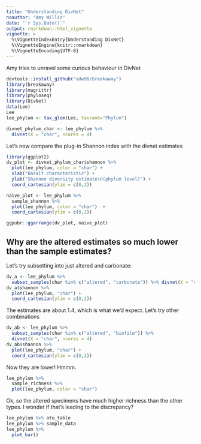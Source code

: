 ```yaml
---
title: "Understanding DivNet"
noauthor: "Amy Willis"
date: "`r Sys.Date()`"
output: rmarkdown::html_vignette
vignette: >
  %\VignetteIndexEntry{Understanding DivNet}
  %\VignetteEngine{knitr::rmarkdown}
  %\VignetteEncoding{UTF-8}
---
```


Amy tries to unravel some curious behaviour in DivNet

```r
devtools::install_github("adw96/breakaway")
library(breakaway)
library(magrittr)
library(phyloseq)
library(DivNet)
data(Lee)
Lee
lee_phylum <- tax_glom(Lee, taxrank="Phylum")
```

```r
divnet_phylum_char <- lee_phylum %>%
  divnet(X = "char", ncores = 4)
```

Let's now compare the plug-in Shannon index with the divnet estimates

```r
library(ggplot2)
dv_plot <- divnet_phylum_char$shannon %>% 
  plot(lee_phylum, color = "char") +
  xlab("Basalt characteristic") +
  ylab("Shannon diversity estimate\n(phylum level)") +
  coord_cartesian(ylim = c(0,2))

naive_plot <- lee_phylum %>%
  sample_shannon %>%
  plot(lee_phylum, color = "char")  +
  coord_cartesian(ylim = c(0,2))

ggpubr::ggarrange(dv_plot, naive_plot)
```

## Why are the altered estimates so much lower than the sample estimates?

Let's try subsetting into just altered and carbonate:

```r
dv_a <- lee_phylum %>%
  subset_samples(char %in% c("altered", "carbonate")) %>% divnet(X = "char", ncores = 4)
dv_a$shannon %>% 
  plot(lee_phylum, "char") +
  coord_cartesian(ylim = c(0,2))
```

The estimates are about 1.4, which is what we'd expect. Let's try other combinations

```r
dv_ab <- lee_phylum %>%
  subset_samples(char %in% c("altered", "biofilm")) %>% 
  divnet(X = "char", ncores = 4)
dv_ab$shannon %>% 
  plot(lee_phylum, "char") +
  coord_cartesian(ylim = c(0,2))
```

Now they are lower! Hmmm. 

```r
lee_phylum %>%
  sample_richness %>%
  plot(lee_phylum, color = "char") 
```

Ok, so the altered specimens have much higher richness than the other types. I wonder if that's leading to the discrepancy?

```r
lee_phylum %>% otu_table
lee_phylum %>% sample_data
lee_phylum %>% 
  plot_bar()
```